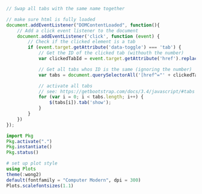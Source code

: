 <!-- JS Code -->

```js
// Swap all tabs with the same name together

// make sure html is fully loaded
document.addEventListener("DOMContentLoaded", function(){
	// Add a click event listener to the document
	document.addEventListener('click', function (event) {
		// Check if the clicked element is a tab
		if (event.target.getAttribute('data-toggle') === 'tab') {
			// Get the ID of the clicked tab (withouth the number)
			var clickedTabId = event.target.getAttribute('href').replace(/-[0-9]*/g, '');

			// Get all tabs whos ID is the same (ignoring the number)
			var tabs = document.querySelectorAll('[href^="' + clickedTabId + '"][data-toggle="tab"]')

			// activate all tabs
			// see: https://getbootstrap.com/docs/3.4/javascript/#tabs
			for (var i = 0; i < tabs.length; i++) {
				$(tabs[i]).tab('show');
			}
		}
	})
});
```

<!-- activate julia environment -->
```julia
import Pkg
Pkg.activate(".")
Pkg.instantiate()
Pkg.status()

# set up plot style
using Plots
theme(:wong2)
default(fontfamily = "Computer Modern", dpi = 300)
Plots.scalefontsizes(1.1)
```
